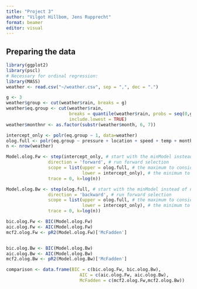 ---
title: "Project 3"
author: "Vilgot Hillbom, Jens Rupprecht"
format: beamer
editor: visual
---

## Preparing the data

```{r}
library(ggplot2)
library(pscl)
# Necessary for ordinal regression:
library(MASS)
weather <- read.csv("~/weather.csv", sep = ",", dec = ".")

g <- 3
weather$group <- cut(weather$rain, breaks = g)
weather$eq.group <- cut(weather$rain,
                        breaks = quantile(weather$rain, probs = seq(0,g)/g),
                        include.lowest = TRUE)
weather$monthnr <- as.factor(substr(weather$month, 6, 7))
```


```{r}
intercept_only <- polr(eq.group ~ 1, data=weather)
olog.full <- polr(eq.group ~ pressure + location + speed + temp + monthnr, data = weather)
n <- nrow(weather)

Model.olog.Fw <- step(intercept_only, # start with the minModel instead of nullModel
                direction = 'forward', # run forward selection
                scope = list(upper = olog.full, # the maximum to consider is a model with all variables
                             lower = intercept_only), # the minimum to consider is a model with X10 only
                trace = 0, k=log(n))

Model.olog.Bw <- step(olog.full, # start with the minModel instead of nullModel
                direction = 'backward', # run forward selection
                scope = list(upper = olog.full, # the maximum to consider is a model with all variables
                             lower = intercept_only), # the minimum to consider is a model with X10 only
                trace = 0, k=log(n))

bic.olog.Fw <- BIC(Model.olog.Fw)
aic.olog.Fw <- AIC(Model.olog.Fw)
mcf2.olog.Fw <- pR2(Model.olog.Fw)['McFadden']


bic.olog.Bw <- BIC(Model.olog.Bw)
aic.olog.Bw <- AIC(Model.olog.Bw)
mcf2.olog.Bw <- pR2(Model.olog.Bw)['McFadden']

comparison <- data.frame(BIC = c(bic.olog.Fw, bic.olog.Bw),
                            AIC = c(aic.olog.Fw, aic.olog.Bw),
                            McFadden = c(mcf2.olog.Fw,mcf2.olog.Bw))
```

